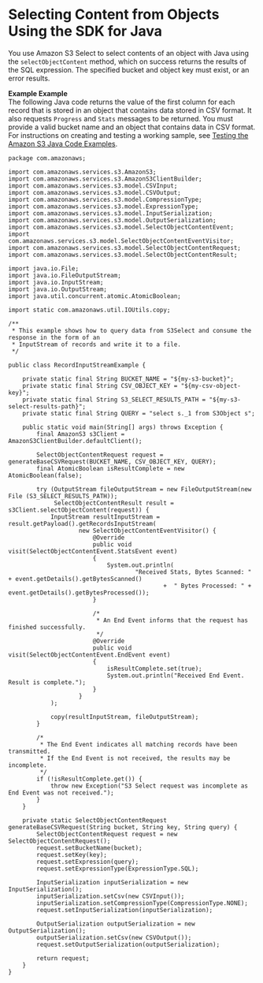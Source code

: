 # Selecting Content from Objects Using the SDK for Java<a name="SelectObjectContentUsingJava"></a>

You use Amazon S3 Select to select contents of an object with Java using the `selectObjectContent` method, which on success returns the results of the SQL expression\. The specified bucket and object key must exist, or an error results\.

**Example Example**  
The following Java code returns the value of the first column for each record that is stored in an object that contains data stored in CSV format\. It also requests `Progress` and `Stats` messages to be returned\. You must provide a valid bucket name and an object that contains data in CSV format\.  
For instructions on creating and testing a working sample, see [Testing the Amazon S3 Java Code Examples](UsingTheMPJavaAPI.mdx#TestingJavaSamples)\.  

```
package com.amazonaws;

import com.amazonaws.services.s3.AmazonS3;
import com.amazonaws.services.s3.AmazonS3ClientBuilder;
import com.amazonaws.services.s3.model.CSVInput;
import com.amazonaws.services.s3.model.CSVOutput;
import com.amazonaws.services.s3.model.CompressionType;
import com.amazonaws.services.s3.model.ExpressionType;
import com.amazonaws.services.s3.model.InputSerialization;
import com.amazonaws.services.s3.model.OutputSerialization;
import com.amazonaws.services.s3.model.SelectObjectContentEvent;
import com.amazonaws.services.s3.model.SelectObjectContentEventVisitor;
import com.amazonaws.services.s3.model.SelectObjectContentRequest;
import com.amazonaws.services.s3.model.SelectObjectContentResult;

import java.io.File;
import java.io.FileOutputStream;
import java.io.InputStream;
import java.io.OutputStream;
import java.util.concurrent.atomic.AtomicBoolean;

import static com.amazonaws.util.IOUtils.copy;

/**
 * This example shows how to query data from S3Select and consume the response in the form of an
 * InputStream of records and write it to a file.
 */

public class RecordInputStreamExample {

    private static final String BUCKET_NAME = "${my-s3-bucket}";
    private static final String CSV_OBJECT_KEY = "${my-csv-object-key}";
    private static final String S3_SELECT_RESULTS_PATH = "${my-s3-select-results-path}";
    private static final String QUERY = "select s._1 from S3Object s";

    public static void main(String[] args) throws Exception {
        final AmazonS3 s3Client = AmazonS3ClientBuilder.defaultClient();

        SelectObjectContentRequest request = generateBaseCSVRequest(BUCKET_NAME, CSV_OBJECT_KEY, QUERY);
        final AtomicBoolean isResultComplete = new AtomicBoolean(false);

        try (OutputStream fileOutputStream = new FileOutputStream(new File (S3_SELECT_RESULTS_PATH));
             SelectObjectContentResult result = s3Client.selectObjectContent(request)) {
            InputStream resultInputStream = result.getPayload().getRecordsInputStream(
                    new SelectObjectContentEventVisitor() {
                        @Override
                        public void visit(SelectObjectContentEvent.StatsEvent event)
                        {
                            System.out.println(
                                    "Received Stats, Bytes Scanned: " + event.getDetails().getBytesScanned()
                                            +  " Bytes Processed: " + event.getDetails().getBytesProcessed());
                        }

                        /*
                         * An End Event informs that the request has finished successfully.
                         */
                        @Override
                        public void visit(SelectObjectContentEvent.EndEvent event)
                        {
                            isResultComplete.set(true);
                            System.out.println("Received End Event. Result is complete.");
                        }
                    }
            );

            copy(resultInputStream, fileOutputStream);
        }

        /*
         * The End Event indicates all matching records have been transmitted.
         * If the End Event is not received, the results may be incomplete.
         */
        if (!isResultComplete.get()) {
            throw new Exception("S3 Select request was incomplete as End Event was not received.");
        }
    }

    private static SelectObjectContentRequest generateBaseCSVRequest(String bucket, String key, String query) {
        SelectObjectContentRequest request = new SelectObjectContentRequest();
        request.setBucketName(bucket);
        request.setKey(key);
        request.setExpression(query);
        request.setExpressionType(ExpressionType.SQL);

        InputSerialization inputSerialization = new InputSerialization();
        inputSerialization.setCsv(new CSVInput());
        inputSerialization.setCompressionType(CompressionType.NONE);
        request.setInputSerialization(inputSerialization);

        OutputSerialization outputSerialization = new OutputSerialization();
        outputSerialization.setCsv(new CSVOutput());
        request.setOutputSerialization(outputSerialization);

        return request;
    }
}
```